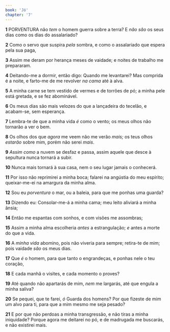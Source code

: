 ```yaml
---
book: 'Jó'
chapter: '7'
---
```


**1** PORVENTURA não _tem_ o homem guerra sobre a terra? E _não são_ os seus dias como os dias do assalariado?

**2** Como o servo que suspira _pela_ sombra, e como o assalariado que espera pela sua paga,

**3** Assim me deram por herança meses de vaidade; e noites de trabalho me prepararam.

**4** Deitando-me a dormir, então digo: Quando me levantarei? Mas comprida é a noite, e farto-me de me revolver _na cama_ até à alva.

**5** A minha carne se tem vestido de vermes e de torrões de pó; a minha pele está gretada, e se fez abominável.

**6** Os meus dias são mais velozes do que a lançadeira do tecelão, e acabam-se, sem esperança.

**7** Lembra-te de que a minha vida _é_ como o vento; os meus olhos não tornarão a ver o bem.

**8** Os olhos dos que _agora_ me veem não me verão _mais;_ os teus olhos _estarão_ sobre mim, porém não serei _mais_.

**9** _Assim como_ a nuvem se desfaz e passa, assim aquele que desce à sepultura nunca tornará a subir.

**10** Nunca mais tornará à sua casa, nem o seu lugar jamais o conhecerá.

**11** Por isso não reprimirei a minha boca; falarei na angústia do meu espírito; queixar-me-ei na amargura da minha alma.

**12** Sou eu _porventura_ o mar, ou a baleia, para que me ponhas uma guarda?

**13** Dizendo eu: Consolar-me-á a minha cama; meu leito aliviará a minha ânsia;

**14** Então me espantas com sonhos, e com visões me assombras;

**15** Assim a minha alma escolheria _antes_ a estrangulação; _e_ antes a morte do que a vida.

**16** A _minha vida_ abomino, pois não viveria para sempre; retira-te de mim; pois vaidade _são_ os meus dias.

**17** Que _é_ o homem, para que tanto o engrandeças, e ponhas nele o teu coração,

**18** E cada manhã o visites, e cada momento o proves?

**19** Até quando não apartarás de mim, _nem_ me largarás, até que engula a minha saliva?

**20** Se pequei, que te farei, _ó_ Guarda dos homens? Por que fizeste de mim um alvo para ti, para que a mim mesmo me seja pesado?

**21** E por que não perdoas a minha transgressão, e não tiras a minha iniquidade? Porque agora me deitarei no pó, e de madrugada me buscarás, e não existirei mais.
